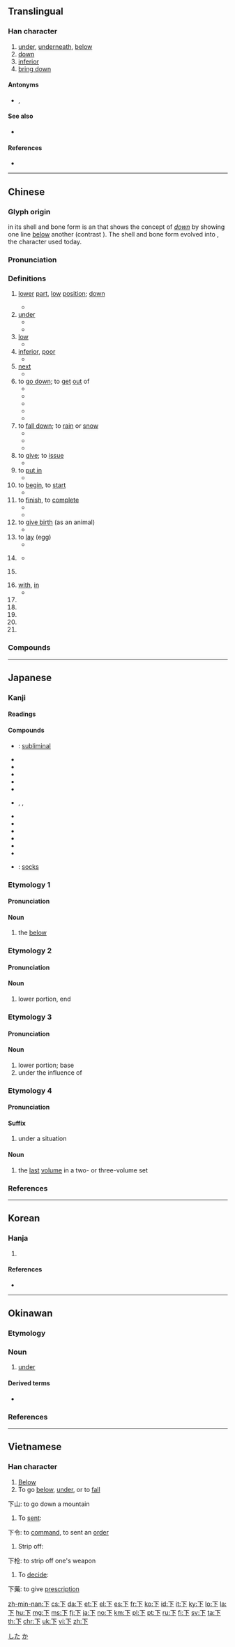 {{character info/new}}
{{also|丅|卞}}<!-- may be replaced by zh-forms -->

==Translingual==
{{stroke order|type=animate}}
{{stroke order|strokes=3}}

===Han character===
{{Han char|rn=1|rad=一|as=02|sn=3|four=10230|canj=MY|ids=⿱一卜}}

# [[under]], [[underneath]], [[below]]
# [[down]]
# [[inferior]]
# [[bring down]]

====Antonyms====
* {{l|mul|上}}, {{l|mul|丄}}

====See also====
* {{l|mul|氐}} {{qualifier|also means “down” in some uses}}

====References====
* {{Han ref|kx=0076.100|dkj=00014|dj=0147.010|hdz=10007.010|uh=4E0B|ud=19979|bh=A455|bd=42069}}

----

==Chinese==
{{zh-forms|alt=丅}}

===Glyph origin===
{{Han etyl}}
{{lang|zh|下}} in its shell and bone form is an {{liushu|i|nocap=y}} that shows the concept of ''[[down]]'' by showing one line [[below]] another (contrast {{m|zh|上}}). The shell and bone form evolved into {{lang|zh|下}}, the character used today.

===Pronunciation===
{{zh-pron
|m=xià
|m-s=ha4/xia4
|m-s_note=ha4 - vernacular; xia4 - literary
|c=haa6,haa5
|h=pfs=hâ/há/ha
|mn=qz:hǎ/tw,xm:hā/qz:hě/tw,xm:hē/zz:hēe/qz:ě/tw,xm:ē/zz:ēe/qz:kě/tw,xm:kē/zz:kēe/qz:khě/tw,xm:khē
|mn_note=hǎ/hā - literary; hě/hē/hēe/ě/ē/ēe/kě/kē/kēe/khě/khē - vernacular
|w=3hho,2xia
|w_note=3hho - vernacular; 2xia - literary
|mc=y
|oc=y
|ma=y
|cat=v,a,post,cls
}}
{{zh-attn-split}}

===Definitions===
{{zh-hanzi}}

# [[lower]] [[part]], [[low]] [[position]]; [[down]]
#: {{zh-ant|上}}
#* {{zh-x|樓下|downstairs}}
# [[under]]
#* {{zh-x|樹下|under the tree}}
#* {{zh-x|在 這些 條件 下|under these conditions}}
# [[low]]
#* {{zh-x|下層|lower level}}
# [[inferior]], [[poor]]
#* {{zh-x|下品|inferior products}}
# [[next]]
#* {{zh-x|下次|next time}}
# to [[go down]]; to [[get]] [[out]] of
#* {{zh-x|下船|to disembark from a boat}}
#* {{zh-x|下樓|to go downstairs}}
#* {{zh-x|下山|to go down the mountain}}
#* {{zh-x|走下|to walk down}}
#* {{zh-x|下床|to get out of bed}}
# to [[fall down]]; to [[rain]] or [[snow]]
#* {{zh-x|落下|to fall down}}
#* {{zh-x|下雪|to snow}}
#* {{zh-x|下雨|to rain}}
# to [[give]]; to [[issue]]
#* {{zh-x|下令|to issue an order}}
# to [[put in]]
#* {{zh-x|下 麵條|to put noodles into boiling water}}
# to [[begin]], to [[start]]
#* {{zh-x|下筆|to start writing}}
# to [[finish]], to [[complete]]
#* {{zh-x|下班|to get off work}}
#* {{zh-x|下課|to finish class}}
# to [[give birth]] (as an animal)
#* {{zh-x|下 豬仔|to have piglets}}
# to [[lay]] (egg)
#* {{zh-x|下蛋|to lay eggs}}
# {{lb|zh|colloquial}} {{zh-abbrev|*下載|to download}}
#* {{zh-x|先 去 下 個 軟件。|'''Download''' the software first.}}
# {{lb|zh|colloquial}} {{zh-abbrev|*下線|to log out}}
# [[with]], [[in]]
#* {{zh-x|在 朋友 的 幫助 下|with help from friends}}
# {{n-g|Used after a verb to express height.}}
# {{n-g|Used after a verb to express space.}}
# {{n-g|Used after a verb to express the separation of an object.}}
# {{n-g|Used after a verb to express the end of an action.}}
# {{n-g|Classifier for the number of actions.}}

===Compounds===
{{zh-der|一下|上下|下下|下世|下乘|下九|下交|下人|下令|下伏|下位|下作|下來|下停|下僚|下元|下凡|下列|下利|下剩|下劑|下劣|下勁|下午|下去|下口|下吏|下咽|下品|下哨|下問|下嚥|下回|下國|下土|下地|下坡|下垂|下堂|下場|下塵|下墜|下士|下壽|下夜|下女|下妻|下妾|下嫁|下子|下存|下學|下官|下定|下室|下家|下層|下屬|下山|下崽|下工|下巴|下席|下帷|下幣|下平|下床|下店|下廚|下弦|下彩|下得|下心|下情|下意|下愚|下懷|下截|下戶|下房|下手|下才|下拜|下挫|下操|下擺|下放|下文|下斷|下方|下旨|下旬|下晚|下晝|下書|下服|下梢|下棋|下椗|下榻|下樓|下檔|下欠|下次|下款|下武|下毒|下民|下氣|下水|下江|下沉|下泉|下注|下流|下浣|下浮|下海|下消|下游|下滑|下澣|下澤|下瀉|下火|下焦|下狀|下狠|下獄|下班|下田|下界|下番|下疳|下痢|下的|下皮|下盤|下石|下碇|下磐|下神|下禮|下程|下種|下第|下筆|下等|下策|下節|下箸|下紅|下級|下網|下聘|下聯|下肚|下肢|下腰|下腳|下臂|下臣|下臺|下船|下茶|下落|下葬|下藥|下處|下蛋|下蠱|下行|下裝|下裡|下襬|下詔|下語|下課|下貧|下賤|下走|下足|下跌|下跪|下路|下身|下車|下輩|下達|下邊|下邑|下部|下都|下鄉|下鄰|下酒|下采|下里|下野|下鍋|下門|下關|下降|下限|下院|下陳|下陷|下隸|下雨|下雪|下面|下頦|下頭|下頷|下顎|下顧|下風|下飯|下首|下馬|下駟|下體|下麵|下黷|不下|丟下|以下|伏下|低下|倒下|做下|兩下|凹下|刻下|剩下|創下|卑下|南下|卸下|合下|名下|嚥下|在下|地下|坐下|垂下|垓下|天下|宇下|安下|定下|家下|寄下|屬下|帳下|年下|底下|廚下|廝下|心下|意下|戲下|房下|手下|打下|扔下|把下|拿下|按下|捺下|掉下|接下|撂下|撇下|擱下|擲下|攀下|攔下|收下|攻下|放下|旗下|日下|昧下|時下|暴下|李下|東下|林下|樓下|標下|歷下|殿下|汗下|江下|沒下|治下|泉下|淌下|滴下|潤下|火下|灶下|燈下|爨下|爬下|現下|留下|當下|盆下|目下|直下|省下|眼下|私下|稷下|窗下|立下|筆下|節下|管下|群下|胯下|脅下|腋下|腳下|膝下|舍下|落下|虛下|該下|豐下|足下|趴下|跪下|身下|躺下|輦下|轂下|這下|逮下|那下|部下|鄉下|門下|閣下|闕下|降下|陛下|階下|零下|頂下|餘下|駑下|體下|高下|麾下|黑下|鼓下}}

----

==Japanese==

===Kanji===
{{ja-kanji|grade=1|rs=一02}}

====Readings====
{{ja-readings
|goon=[[げ]] (ge)
|kanon=[[か]] (ka)
|kun=[[した]] (shita), [[しも]] (shimo), [[もと]] (moto), [[さがる]] ([[下がる]], sagaru), [[さげる]] ([[下げる]], sageru), [[くだる]] ([[下る]], kudaru), [[くだす]] ([[下す]], kudasu), [[くださる]] ([[下さる]], kudasaru), [[おりる]] ([[下りる]], oriru), [[おろす]] ([[下ろす]], orosu)}}

====Compounds====
{{der-top|Compounds}}
* {{ja-r|閾下|いきか}}: [[subliminal]]
* {{ja-r|下限|かげん}}
* {{ja-r|下弦|かげん}}
* {{ja-r|下降|かこう}}
* {{ja-r|下剋上|げこくじょう}}
* {{ja-r|下車|げしゃ}}
* {{ja-r|下種|げす}}, {{ja-r|下衆|げす}}, {{ja-r|下司|げす}}
* {{ja-r|下駄|げた}}
* {{ja-r|下痢|げり}}
* {{ja-r|下着|したぎ}}
* {{ja-l|上下巻}}
* {{ja-l|上中下巻}}
* {{ja-r|下関|しものせき}}
* {{ja-r|靴下|くつした}}: [[sock]]s
{{der-bottom}}

===Etymology 1===
{{ja-kanjitab|した|yomi=k}}

====Pronunciation====
{{ja-pron|yomi=k|した|acc=0|dev=1|acc_ref=DJR,NHK}}

====Noun====
{{ja-noun|した}}

# the [[below]]

===Etymology 2===
{{ja-kanjitab|しも|yomi=k}}

====Pronunciation====
{{ja-pron|yomi=k|しも|acc=2|acc_ref=DJR,NHK}}

====Noun====
{{ja-noun|しも}}

# lower portion, end

===Etymology 3===
{{ja-kanjitab|もと|yomi=k}}

====Pronunciation====
{{ja-pron|yomi=k|もと|acc=2|acc_ref=DJR,NHK}}

====Noun====
{{ja-noun|もと}}

# lower portion; base
# under the influence of

===Etymology 4===
{{ja-kanjitab|げ|yomi=o}}

====Pronunciation====
{{ja-pron|yomi=goon|げ|acc=1|acc_ref=DJR,NHK|acc2=0|acc2_ref=DJR,NHK}}

====Suffix====
{{ja-pos|suffix|か}}

# under a situation

====Noun====
{{ja-noun|げ}}

# the [[last]] [[volume]] in a two- or three-volume set

===References===
<references/>

[[Category:Japanese basic words|した]]
[[Category:ja:Taxonomy|か]]

----

==Korean==

===Hanja===
{{ko-hanja|hangeul=하|rv=ha|mr=ha|eumhun=아래|ehrv=alae|ehmr=arae|ehy=}}

# {{defn|lang=ko|sort=一02}}

====References====
* {{Hanja ref|nav=12240}}

----

==Okinawan==

===Etymology===
{{ryu-OG|46|しちや}}

===Noun===
{{head|ryu|noun|hiragana|しちゃ|romaji|shicha}}

# [[under]]

====Derived terms====
* {{l|ryu|下着|tr=[[しちゃぢ]], ''[[shichaji]]''||[[underwear]]}}

===References===
<references/>

----

==Vietnamese==

===Han character===
{{vi-hantu|[[hạ]]|rs=一02}}

# [[below|Below]]
# To go [[below]], [[under]], or to [[fall]]
下山: to go down a mountain
# To [[sent]]:
下令: to [[command]], to sent an [[order]]
# Strip off:
下枪: to strip off one's weapon
# To [[decide]]:
下藥: to give [[prescription]]

[[zh-min-nan:下]]
[[cs:下]]
[[da:下]]
[[et:下]]
[[el:下]]
[[es:下]]
[[fr:下]]
[[ko:下]]
[[id:下]]
[[it:下]]
[[ky:下]]
[[lo:下]]
[[la:下]]
[[hu:下]]
[[mg:下]]
[[ms:下]]
[[fj:下]]
[[ja:下]]
[[no:下]]
[[km:下]]
[[pl:下]]
[[pt:下]]
[[ru:下]]
[[fi:下]]
[[sv:下]]
[[ta:下]]
[[th:下]]
[[chr:下]]
[[uk:下]]
[[vi:下]]
[[zh:下]]